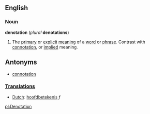 ==English==

===Noun===
'''denotation''' (''plural'' '''denotations''')

#The [[primary]] or [[explicit]] [[meaning]] of a [[word]] or [[phrase]]. Contrast with [[connotation]], or [[implied]] meaning.

==Antonyms==
* [[connotation]]

===[[Translation]]s===
*[[Dutch]]: [[hoofdbetekenis]] ''f''

[[pl:Denotation]]